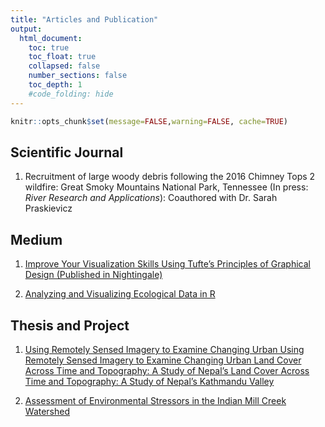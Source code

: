 ```yaml
---
title: "Articles and Publication"
output:
  html_document:
    toc: true
    toc_float: true
    collapsed: false
    number_sections: false
    toc_depth: 1
    #code_folding: hide
---
```


```r
knitr::opts_chunk$set(message=FALSE,warning=FALSE, cache=TRUE)
```



## Scientific Journal


1. Recruitment of large woody debris following the 2016 Chimney Tops 2 wildfire: Great Smoky Mountains National Park, Tennessee (In press: *River Research and Applications*): Coauthored with Dr. Sarah Praskievicz
  
  
  
## Medium

1. [Improve Your Visualization Skills Using Tufte’s Principles of Graphical Design (Published in Nightingale)](https://medium.com/nightingale/improve-your-visualization-skills-using-tuftes-principles-of-graphical-design-3a0f40a53a2c)

2. [Analyzing and Visualizing Ecological Data in R](https://medium.com/swlh/ecology-and-data-science-in-r-4f58b1cd5c3d)
  
  
## Thesis and Project

1. [Using Remotely Sensed Imagery to Examine Changing Urban Using Remotely Sensed Imagery to Examine Changing Urban Land Cover Across Time and Topography: A Study of Nepal’s Land Cover Across Time and Topography: A Study of Nepal’s Kathmandu Valley](https://scholarworks.wmich.edu/cgi/viewcontent.cgi?article=5351&=&context=masters_theses&=&sei-redir=1&referer=https%253A%252F%252Fwww.bing.com%252Fsearch%253Fq%253Drajesh%252Bsigdel%252Bgeography%252Bdepartment%252Bthesis%2526form%253DEDGTCT%2526qs%253DPF%2526cvid%253D4260b7e3f53e47ffbd7d9c840d6f6697%2526refig%253D75dbbf8971ec4844ba22bb6fd6a8e58b%2526cc%253DUS%2526setlang%253Den-US%2526plvar%253D0#search=%22rajesh%20sigdel%20geography%20department%20thesis%22)
  
    
2. [Assessment of Environmental Stressors in the Indian Mill Creek Watershed ](https://www.lgrow.org/news/2017/11/27/assessment-of-environmental-stressors-in-the-indian-mill-creek-watershed)


